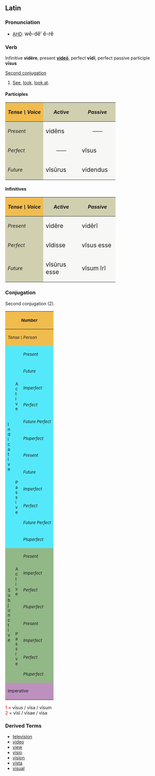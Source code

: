 ==Latin==
===Pronunciation===
*[[AHD]]: <big> w&#275;-d&#277;&prime; &#277;-r&#277; </big>

===Verb===
Infinitive '''vid&#275;re''', present '''[[video|vide&#333;]]''', perfect '''v&#299;d&#299;''', perfect passive participle '''v&#299;sus'''

[[Wiktionary Appendix:Latin second conjugation|Second conjugation]]

# [[See]], [[look]], [[look at]].

====Participles====
{| cellpadding="5" border="1"
!style="background:#F1BC4E;"| ''Tense \ Voice''
!style="background:#D0D0B0;"| ''Active''
!style="background:#D0D0B0;"| ''Passive''
|-
!style="background:#D0D0B0;"| ''Present''
|style="background:#F7F7F5;" width=100px| <big> vid&#275;ns
|style="background:#F7F7F5;" align="center" width=100px| &mdash;&mdash;
|-
!style="background:#D0D0B0;"| ''Perfect''
|style="background:#F7F7F5;" align="center"| &mdash;&mdash;
|style="background:#F7F7F5;"| <big> v&#299;sus
|-
!style="background:#D0D0B0;"| ''Future''
|style="background:#F7F7F5;"| <big> v&#299;s&#363;rus
|style="background:#F7F7F5;"| <big> videndus
|}

====Infinitives====
{| cellpadding="5" border="1"
!style="background:#F1BC4E;"| ''Tense \ Voice''
!style="background:#D0D0B0;"| ''Active''
!style="background:#D0D0B0;"| ''Passive''
|-
!style="background:#D0D0B0;"| ''Present''
|style="background:#F7F7F5;" width=100px| <big> vid&#275;re
|style="background:#F7F7F5;" width=100px| <big> vid&#275;r&#299;
|-
!style="background:#D0D0B0;"| ''Perfect''
|style="background:#F7F7F5;"| <big> v&#299;disse
|style="background:#F7F7F5;"| <big> v&#299;sus esse
|-
!style="background:#D0D0B0;"| ''Future''
|style="background:#F7F7F5;"| <big> v&#299;s&#363;rus esse
|style="background:#F7F7F5;"| <big> v&#299;sum &#299;r&#299;
|}

===Conjugation===
Second conjugation (2).
{| border="1" cellpadding="2"
!style="background:#F1BC4E;" colspan=3| <small>''Number''
!style="background:#F1BC4E;" colspan=3| <small>''Singular''
!style="background:#F1BC4E;" colspan=3| <small>''Plural''
|-
!style="background:#F1BC4E;" colspan=3| <small>''Tense \ Person''
!style="background:#F1BC4E;"| <small>''1.''
!style="background:#F1BC4E;"| <small>''2.''
!style="background:#F1BC4E;"| <small>''3.''
!style="background:#F1BC4E;"| <small>''11.''
!style="background:#F1BC4E;"| <small>''22.''
!style="background:#F1BC4E;"| <small>''33.''
|-
!style="background:#54E9FA;" rowspan=12|<small>I<br>n<br>d<br>i<br>c<br>a<br>t<br>i<br>v<br>e
!style="background:#54E9FA;" rowspan=6|<small>A<br>c<br>t<br>i<br>v<br>e
!style="background:#54E9FA;"|<small>''Present''
|style="background:#FBFCE4;"|vide&#333;
|style="background:#FBFCE4;"|vid&#275;s
|style="background:#FBFCE4;"|videt
|style="background:#FBFCE4;"|vid&#275;mus
|style="background:#FBFCE4;"|vid&#275;tis
|style="background:#FBFCE4;"|vident
|-
!style="background:#54E9FA;"| <small>''Future''
|style="background:#FBFCE4;"|vid&#275;b&#333;
|style="background:#FBFCE4;"|vid&#275;bis
|style="background:#FBFCE4;"|vid&#275;bit
|style="background:#FBFCE4;"|vid&#275;bimus
|style="background:#FBFCE4;"|vid&#275;bitis
|style="background:#FBFCE4;"|vid&#275;bunt
|-
!style="background:#54E9FA;"| <small>''Imperfect''
|style="background:#FBFCE4;"|vid&#275;bam
|style="background:#FBFCE4;"|vid&#275;b&#257;s
|style="background:#FBFCE4;"|vid&#275;bat
|style="background:#FBFCE4;"|vid&#275;b&#257;mus
|style="background:#FBFCE4;"|vid&#275;b&#257;tis
|style="background:#FBFCE4;"|vid&#275;bant
|-
!style="background:#54E9FA;"| <small>''Perfect''
|style="background:#FBFCE4;"|v&#299;d&#299;
|style="background:#FBFCE4;"|v&#299;dist&#299;
|style="background:#FBFCE4;"|v&#299;dit
|style="background:#FBFCE4;"|v&#299;dimus
|style="background:#FBFCE4;"|v&#299;distis
|style="background:#FBFCE4;"|v&#299;d&#275;runt
|-
!style="background:#54E9FA;"| <small>''Future Perfect''
|style="background:#FBFCE4;"|v&#299;der&#333;
|style="background:#FBFCE4;"|v&#299;deris
|style="background:#FBFCE4;"|v&#299;derit
|style="background:#FBFCE4;"|v&#299;derimus
|style="background:#FBFCE4;"|v&#299;deritis
|style="background:#FBFCE4;"|v&#299;derint
|-
!style="background:#54E9FA;"| <small>''Pluperfect''
|style="background:#FBFCE4;"|v&#299;deram
|style="background:#FBFCE4;"|v&#299;der&#257;s
|style="background:#FBFCE4;"|v&#299;derat
|style="background:#FBFCE4;"|v&#299;der&#257;mus
|style="background:#FBFCE4;"|v&#299;der&#257;tis
|style="background:#FBFCE4;"|v&#299;derant
|-
!style="background:#54E9FA;" rowspan=6| <small>P<br>a<br>s<br>s<br>i<br>v<br>e
!style="background:#54E9FA;"|<small>''Present''
|style="background:#FBFCE4;"|videor
|style="background:#FBFCE4;"|vid&#275;ris
|style="background:#FBFCE4;"|vid&#275;tur
|style="background:#FBFCE4;"|vid&#275;mur
|style="background:#FBFCE4;"|vid&#275;min&#299;
|style="background:#FBFCE4;"|videntur
|-
!style="background:#54E9FA;"|<small>''Future''
|style="background:#FBFCE4;"|vid&#275;bor
|style="background:#FBFCE4;"|vid&#275;beris
|style="background:#FBFCE4;"|vid&#275;bitur
|style="background:#FBFCE4;"|vid&#275;bimur
|style="background:#FBFCE4;"|vid&#275;bimin&#299;
|style="background:#FBFCE4;"|vid&#275;buntur
|-
!style="background:#54E9FA;"|<small>''Imperfect''
|style="background:#FBFCE4;"|vid&#275;bar
|style="background:#FBFCE4;"|vid&#275;b&#257;ris
|style="background:#FBFCE4;"|vid&#275;b&#257;tur
|style="background:#FBFCE4;"|vid&#275;b&#257;mur
|style="background:#FBFCE4;"|vid&#275;b&#257;min&#299;
|style="background:#FBFCE4;"|vid&#275;bantur
|-
!style="background:#54E9FA;"|<small>''Perfect''
|style="background:#FBFCE4;"|v&#299;sus<font color="red"><sup>1</sup></font><br>sum
|style="background:#FBFCE4;"|v&#299;sus<font color="red"><sup>1</sup></font><br>es
|style="background:#FBFCE4;"|v&#299;sus<font color="red"><sup>1</sup></font><br>est
|style="background:#FBFCE4;"|v&#299;s&#299; <font color="red"><sup>2</sup></font><br>sumus
|style="background:#FBFCE4;"|v&#299;s&#299; <font color="red"><sup>2</sup></font><br>estis
|style="background:#FBFCE4;"|v&#299;s&#299; <font color="red"><sup>2</sup></font><br>sunt
|-
!style="background:#54E9FA;"|<small>''Future Perfect''
|style="background:#FBFCE4;"|v&#299;sus<font color="red"><sup>1</sup></font><br>er&#333;
|style="background:#FBFCE4;"|v&#299;sus<font color="red"><sup>1</sup></font><br>eris
|style="background:#FBFCE4;"|v&#299;sus<font color="red"><sup>1</sup></font><br>erit
|style="background:#FBFCE4;"|v&#299;s&#299; <font color="red"><sup>2</sup></font><br>erimus
|style="background:#FBFCE4;"|v&#299;s&#299; <font color="red"><sup>2</sup></font><br>eritis
|style="background:#FBFCE4;"|v&#299;s&#299; <font color="red"><sup>2</sup></font><br>erunt
|-
!style="background:#54E9FA;"|<small>''Pluperfect''
|style="background:#FBFCE4;"|v&#299;sus<font color="red"><sup>1</sup></font><br>eram
|style="background:#FBFCE4;"|v&#299;sus<font color="red"><sup>1</sup></font><br>er&#257;s
|style="background:#FBFCE4;"|v&#299;sus<font color="red"><sup>1</sup></font><br>erat
|style="background:#FBFCE4;"|v&#299;s&#299; <font color="red"><sup>2</sup></font><br>er&#257;mus
|style="background:#FBFCE4;"|v&#299;s&#299; <font color="red"><sup>2</sup></font><br>er&#257;tis
|style="background:#FBFCE4;"|v&#299;s&#299; <font color="red"><sup>2</sup></font><br>erant
|-
!style="background:#92B887;" rowspan=8|<small>S<br>u<br>b<br>j<br>u<br>n<br>c<br>t<br>i<br>v<br>e
!style="background:#92B887;" rowspan=4|<small>A<br>c<br>t<br>i<br>v<br>e
!style="background:#92B887;"|<small>''Present''
|style="background:#E7FEE9;"| videam
|style="background:#E7FEE9;"| vide&#257;s
|style="background:#E7FEE9;"| videat
|style="background:#E7FEE9;"| vide&#257;mus
|style="background:#E7FEE9;"| vide&#257;tis
|style="background:#E7FEE9;"| videant
|-
!style="background:#92B887;"|<small>''Imperfect''
|style="background:#E7FEE9;"| vid&#275;rem
|style="background:#E7FEE9;"| vid&#275;r&#275;s
|style="background:#E7FEE9;"| vid&#275;ret
|style="background:#E7FEE9;"| vid&#275;r&#275;mus
|style="background:#E7FEE9;"| vid&#275;r&#275;tis
|style="background:#E7FEE9;"| vid&#275;rent
|-
!style="background:#92B887;"|<small>''Perfect''
|style="background:#E7FEE9;"| v&#299;derim
|style="background:#E7FEE9;"| v&#299;der&#299;s
|style="background:#E7FEE9;"| v&#299;derit
|style="background:#E7FEE9;"| v&#299;der&#299;mus
|style="background:#E7FEE9;"| v&#299;der&#299;tis
|style="background:#E7FEE9;"| v&#299;derint
|-
!style="background:#92B887;"|<small>''Pluperfect''
|style="background:#E7FEE9;"| v&#299;dissem
|style="background:#E7FEE9;"| v&#299;diss&#275;s
|style="background:#E7FEE9;"| v&#299;disset
|style="background:#E7FEE9;"| v&#299;diss&#275;mus
|style="background:#E7FEE9;"| v&#299;diss&#275;tis
|style="background:#E7FEE9;"| v&#299;dissent
|-
!style="background:#92B887;" rowspan=4|<small>P<br>a<br>s<br>s<br>i<br>v<br>e
!style="background:#92B887;"|<small>''Present''
|style="background:#E7FEE9;"| videar
|style="background:#E7FEE9;"| vide&#257;ris
|style="background:#E7FEE9;"| vide&#257;tur
|style="background:#E7FEE9;"| vide&#257;mur
|style="background:#E7FEE9;"| vide&#257;min&#299;
|style="background:#E7FEE9;"| videantur
|-
!style="background:#92B887;"|<small>''Imperfect''
|style="background:#E7FEE9;"| vid&#275;rer
|style="background:#E7FEE9;"| vid&#275;r&#275;ris
|style="background:#E7FEE9;"| vid&#275;r&#275;tur
|style="background:#E7FEE9;"| vid&#275;r&#275;mur
|style="background:#E7FEE9;"| vid&#275;r&#275;min&#299;
|style="background:#E7FEE9;"| vid&#275;rentur
|-
!style="background:#92B887;"|<small>''Perfect''
|style="background:#E7FEE9;"|v&#299;sus<font color="red"><sup>1</sup></font><br>sim
|style="background:#E7FEE9;"|v&#299;sus<font color="red"><sup>1</sup></font><br>s&#299;s
|style="background:#E7FEE9;"|v&#299;sus<font color="red"><sup>1</sup></font><br>sit
|style="background:#E7FEE9;"|v&#299;s&#299; <font color="red"><sup>2</sup></font><br>s&#299;mus
|style="background:#E7FEE9;"|v&#299;s&#299; <font color="red"><sup>2</sup></font><br>s&#299;tis
|style="background:#E7FEE9;"|v&#299;s&#299; <font color="red"><sup>2</sup></font><br>sint
|-
!style="background:#92B887;"|<small>''Pluperfect''
|style="background:#E7FEE9;"|v&#299;sus<font color="red"><sup>1</sup></font><br>essem
|style="background:#E7FEE9;"|v&#299;sus<font color="red"><sup>1</sup></font><br>ess&#275;s
|style="background:#E7FEE9;"|v&#299;sus<font color="red"><sup>1</sup></font><br>esset
|style="background:#E7FEE9;"|v&#299;s&#299; <font color="red"><sup>2</sup></font><br>ess&#275;mus
|style="background:#E7FEE9;"|v&#299;s&#299; <font color="red"><sup>2</sup></font><br>ess&#275;tis
|style="background:#E7FEE9;"|v&#299;s&#299; <font color="red"><sup>2</sup></font><br>essent
|-
!style="background:#BD91BD;" colspan=3| <small>Imperative
|style="background:#FCF2E9;" align="center"|&mdash;&mdash;
|style="background:#FCF2E9;"| vid&#275;
|style="background:#FCF2E9;" align="center"|&mdash;&mdash;
|style="background:#FCF2E9;" align="center"|&mdash;&mdash;
|style="background:#FCF2E9;"| vid&#275;te
|style="background:#FCF2E9;" align="center"|&mdash;&mdash;
|}
<font color="red"> 1 </font> = v&#299;sus / v&#299;sa / v&#299;sum <br>
<font color="red"> 2 </font> = v&#299;s&#299; / v&#299;sae / v&#299;sa  <br>


===Derived Terms===
*[[television]]
*[[video]]
*[[view]]
*[[visio]]
*[[vision]]
*[[vista]]
*[[visual]]